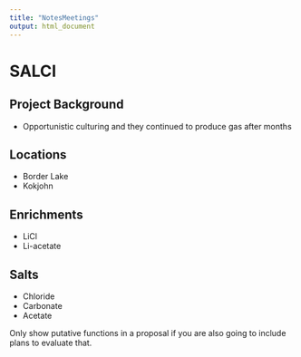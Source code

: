 ```yaml
---
title: "NotesMeetings"
output: html_document
---
```


# SALCI

## Project Background

- Opportunistic culturing and they continued to produce gas after months

## Locations
- Border Lake
- Kokjohn

## Enrichments
- LiCl
- Li-acetate

## Salts
- Chloride
- Carbonate
- Acetate

Only show putative functions in a proposal if you are also going to include plans to evaluate that.